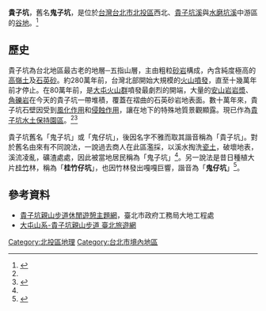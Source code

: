 {{coord|25.151896|121.493412|display=title}} 
{{Infobox Hokkien name
| title      = 貴子坑
| hanji      = 鬼仔坑
| poj        = Kúi-á-kheⁿ
| hanlo      = 
| tl         = Kuí-á-khenn
| bp         = 
| hokkienipa = 
| lm  = 
| image      = 貴子坑岩壁.JPG
| image_size = 
| caption    = 貴子坑岩壁
}}
'''貴子坑'''，舊名'''鬼子坑'''，是位於[[台灣|台灣]][[台北市|台北市]][[北投區|北投區]]西北、[[貴子坑溪_(臺北市)|貴子坑溪]]與[[水磨坑溪|水磨坑溪]]中游區的[[谷地|谷地]]。<ref name="臺北北投貴子坑水土保持戶外教室">{{cite web|url=http://swcclassroom.swcb.gov.tw/swcb_03/|title=臺北北投貴子坑水土保持戶外教室|author=|date=|publisher=[[行政院農業委員會水土保持局|行政院農業委員會水土保持局]]|language=zh-tw|accessdate=2013-12-22|archive-date=2020-11-23|archive-url=https://web.archive.org/web/20201123224849/https://swcclassroom.swcb.gov.tw/swcb_03/|dead-url=no}}</ref>

==歷史==
貴子坑為台北地區最古老的地層─五指山層，主由粗粒[[砂岩|砂岩]]構成，內含純度極高的[[高嶺土|高嶺土]]及[[石英砂|石英砂]]。約280萬年前，台灣北部開始大規模的[[火山噴發|火山噴發]]，直至十幾萬年前才停止。在80萬年前，是[[大屯山|大屯火山群]]噴發最劇烈的開端，大量的[[安山岩|安山岩]][[岩漿|岩漿]]、[[角礫岩|角礫岩]]在今天的貴子坑一帶堆積，覆蓋在褶曲的石英砂岩地表面。數十萬年來，貴子坑石壁因受到[[風化作用|風化作用]]和[[侵蝕作用|侵蝕作用]]，讓在地下的特殊地質景觀顯露。現已作為[[貴子坑水土保持園區|貴子坑水土保持園區]]。<ref name="臺北北投貴子坑水土保持戶外教室"/><ref name="貴子坑 自然步道">{{cite web|url=https://www.naturetrail.org.tw/trail_view.php?id=24|title=貴子坑 親山步道|author=|date=|publisher=[[中華民國自然步道協會|中華民國自然步道協會]]|language=zh-tw|accessdate= }}</ref>

貴子坑舊名「鬼子坑」或「鬼仔坑」，後因名字不雅而取其諧音稱為「貴子坑」。對於舊名由來有不同說法，一說過去商人在此區濫採，以溪水掏洗[[瓷土|瓷土]]，破壞地表，溪流凌亂，礦渣處處，因此被當地居民稱為「鬼子坑」<ref name="臺北北投貴子坑水土保持戶外教室"/>。另一說法是昔日種植大片[[桂竹|桂竹]]林，稱為「'''桂竹仔坑'''」，也因竹林發出嘎嘎巨響，諧音為「'''鬼仔坑'''」<ref name="貴子坑 自然步道2">{{cite web|url=http://140.112.64.54/landspaces/landspaces.php?editSn=8|title=貴子坑 地圖查詢系統 - 台灣地景保育網|author=|date=|publisher=台灣地景保育網|language=zh-tw|accessdate=2013-12-22|archive-url=https://web.archive.org/web/20150224155020/http://140.112.64.54/landspaces/landspaces.php?editSn=8|archive-date=2015-02-24|dead-url=yes}}</ref>。

==參考資料==
{{reflist}}
*[http://gisweb.taipei.gov.tw/release/?p=2-8-7 貴子坑親山步道休閒遊憩主題網]，臺北市政府工務局大地工程處
*[https://web.archive.org/web/20190424191944/https://www.travel.taipei/zh-tw/attraction/details/14 大屯山系-貴子坑親山步道  臺北旅遊網]

{{台灣地景}}
{{DEFAULTSORT:Guizikeng}}
[[Category:北投區地理|Category:北投區地理]]
[[Category:台北市境內地區|Category:台北市境內地區]]